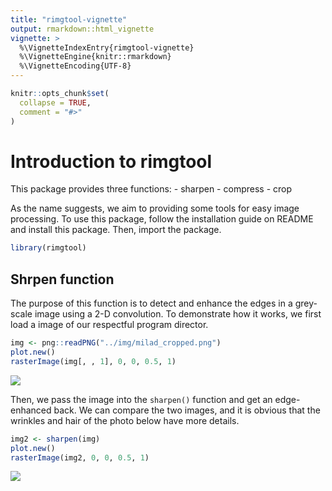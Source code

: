 ```yaml
---
title: "rimgtool-vignette"
output: rmarkdown::html_vignette
vignette: >
  %\VignetteIndexEntry{rimgtool-vignette}
  %\VignetteEngine{knitr::rmarkdown}
  %\VignetteEncoding{UTF-8}
---
```


```r
knitr::opts_chunk$set(
  collapse = TRUE,
  comment = "#>"
)
```

# Introduction to rimgtool

This package provides three functions:
- sharpen
- compress
- crop

As the name suggests, we aim to providing some tools for easy image processing.  To use this package, follow the installation guide on README and install this package.  Then, import the package.

```r
library(rimgtool)
```

## Shrpen function

The purpose of this function is to detect and enhance the edges in a grey-scale image using a 2-D convolution.  To demonstrate how it works, we first load a image of our respectful program director.

```r
img <- png::readPNG("../img/milad_cropped.png")
plot.new()
rasterImage(img[, , 1], 0, 0, 0.5, 1)
```

![](../img/before_sharpen.png)

Then, we pass the image into the `sharpen()` function and get an edge-enhanced back.  We can compare the two images, and it is obvious that the wrinkles and hair of the photo below have more details.

```r
img2 <- sharpen(img)
plot.new()
rasterImage(img2, 0, 0, 0.5, 1)
```

![](../img/after_sharpen.png)
